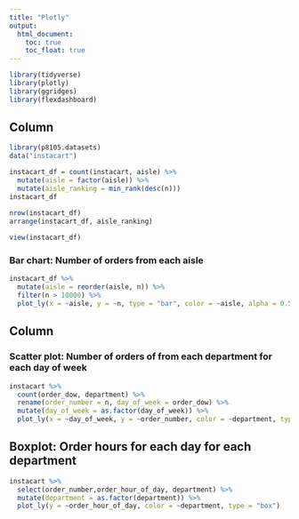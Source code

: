 ```yaml
---
title: "Plotly"
output: 
  html_document:
    toc: true
    toc_float: true
---
```


```r
library(tidyverse)
library(plotly)
library(ggridges)
library(flexdashboard)
```

Column {data-width=650}
-----------------------------------------------------------------------

```r
library(p8105.datasets)
data("instacart")
```

```r
instacart_df = count(instacart, aisle) %>% 
  mutate(aisle = factor(aisle)) %>% 
  mutate(aisle_ranking = min_rank(desc(n)))  
instacart_df 

nrow(instacart_df)                          
arrange(instacart_df, aisle_ranking)
            
view(instacart_df)
```

### Bar chart: Number of orders from each aisle

```r
instacart_df %>% 
  mutate(aisle = reorder(aisle, n)) %>%      
  filter(n > 10000) %>%                      
  plot_ly(x = ~aisle, y = ~n, type = "bar", color = ~aisle, alpha = 0.5)
```

Column {data-width=350}
-----------------------------------------------------------------------

### Scatter plot: Number of orders of from each department for each day of week

```r
instacart %>% 
  count(order_dow, department) %>%
  rename(order_number = n, day_of_week = order_dow) %>%
  mutate(day_of_week = as.factor(day_of_week)) %>% 
  plot_ly(x = ~day_of_week, y = ~order_number, color = ~department, type = "scatter", mode = "line")
```

## Boxplot: Order hours for each day for each department

```r
instacart %>% 
  select(order_number,order_hour_of_day, department) %>%
  mutate(department = as.factor(department)) %>%
  plot_ly(y = ~order_hour_of_day, color = ~department, type = "box")
```